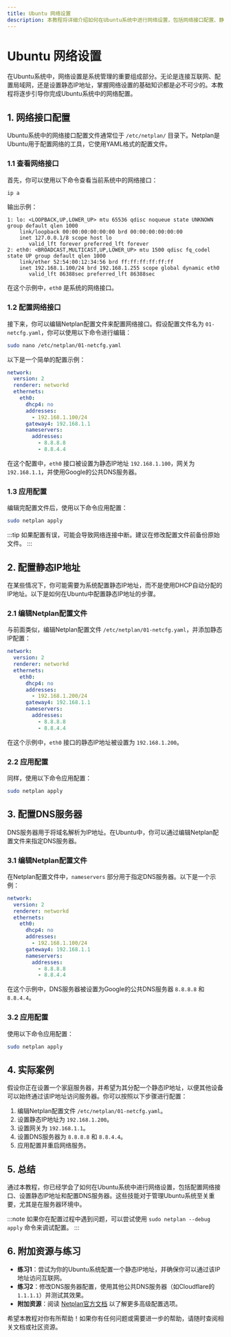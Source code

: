 ```yaml
---
title: Ubuntu 网络设置
description: 本教程将详细介绍如何在Ubuntu系统中进行网络设置，包括网络接口配置、静态IP设置、DNS配置等内容，适合初学者学习。
---
```


# Ubuntu 网络设置

在Ubuntu系统中，网络设置是系统管理的重要组成部分。无论是连接互联网、配置局域网，还是设置静态IP地址，掌握网络设置的基础知识都是必不可少的。本教程将逐步引导你完成Ubuntu系统中的网络配置。

## 1. 网络接口配置

Ubuntu系统中的网络接口配置文件通常位于 `/etc/netplan/` 目录下。Netplan是Ubuntu用于配置网络的工具，它使用YAML格式的配置文件。

### 1.1 查看网络接口

首先，你可以使用以下命令查看当前系统中的网络接口：

```bash
ip a
```

输出示例：

```
1: lo: <LOOPBACK,UP,LOWER_UP> mtu 65536 qdisc noqueue state UNKNOWN group default qlen 1000
    link/loopback 00:00:00:00:00:00 brd 00:00:00:00:00:00
    inet 127.0.0.1/8 scope host lo
       valid_lft forever preferred_lft forever
2: eth0: <BROADCAST,MULTICAST,UP,LOWER_UP> mtu 1500 qdisc fq_codel state UP group default qlen 1000
    link/ether 52:54:00:12:34:56 brd ff:ff:ff:ff:ff:ff
    inet 192.168.1.100/24 brd 192.168.1.255 scope global dynamic eth0
       valid_lft 86388sec preferred_lft 86388sec
```

在这个示例中，`eth0` 是系统的网络接口。

### 1.2 配置网络接口

接下来，你可以编辑Netplan配置文件来配置网络接口。假设配置文件名为 `01-netcfg.yaml`，你可以使用以下命令进行编辑：

```bash
sudo nano /etc/netplan/01-netcfg.yaml
```

以下是一个简单的配置示例：

```yaml
network:
  version: 2
  renderer: networkd
  ethernets:
    eth0:
      dhcp4: no
      addresses:
        - 192.168.1.100/24
      gateway4: 192.168.1.1
      nameservers:
        addresses:
          - 8.8.8.8
          - 8.8.4.4
```

在这个配置中，`eth0` 接口被设置为静态IP地址 `192.168.1.100`，网关为 `192.168.1.1`，并使用Google的公共DNS服务器。

### 1.3 应用配置

编辑完配置文件后，使用以下命令应用配置：

```bash
sudo netplan apply
```

:::tip
如果配置有误，可能会导致网络连接中断。建议在修改配置文件前备份原始文件。
:::

## 2. 配置静态IP地址

在某些情况下，你可能需要为系统配置静态IP地址，而不是使用DHCP自动分配的IP地址。以下是如何在Ubuntu中配置静态IP地址的步骤。

### 2.1 编辑Netplan配置文件

与前面类似，编辑Netplan配置文件 `/etc/netplan/01-netcfg.yaml`，并添加静态IP配置：

```yaml
network:
  version: 2
  renderer: networkd
  ethernets:
    eth0:
      dhcp4: no
      addresses:
        - 192.168.1.200/24
      gateway4: 192.168.1.1
      nameservers:
        addresses:
          - 8.8.8.8
          - 8.8.4.4
```

在这个示例中，`eth0` 接口的静态IP地址被设置为 `192.168.1.200`。

### 2.2 应用配置

同样，使用以下命令应用配置：

```bash
sudo netplan apply
```

## 3. 配置DNS服务器

DNS服务器用于将域名解析为IP地址。在Ubuntu中，你可以通过编辑Netplan配置文件来指定DNS服务器。

### 3.1 编辑Netplan配置文件

在Netplan配置文件中，`nameservers` 部分用于指定DNS服务器。以下是一个示例：

```yaml
network:
  version: 2
  renderer: networkd
  ethernets:
    eth0:
      dhcp4: no
      addresses:
        - 192.168.1.100/24
      gateway4: 192.168.1.1
      nameservers:
        addresses:
          - 8.8.8.8
          - 8.8.4.4
```

在这个示例中，DNS服务器被设置为Google的公共DNS服务器 `8.8.8.8` 和 `8.8.4.4`。

### 3.2 应用配置

使用以下命令应用配置：

```bash
sudo netplan apply
```

## 4. 实际案例

假设你正在设置一个家庭服务器，并希望为其分配一个静态IP地址，以便其他设备可以始终通过该IP地址访问服务器。你可以按照以下步骤进行配置：

1. 编辑Netplan配置文件 `/etc/netplan/01-netcfg.yaml`。
2. 设置静态IP地址为 `192.168.1.200`。
3. 设置网关为 `192.168.1.1`。
4. 设置DNS服务器为 `8.8.8.8` 和 `8.8.4.4`。
5. 应用配置并重启网络服务。

## 5. 总结

通过本教程，你已经学会了如何在Ubuntu系统中进行网络设置，包括配置网络接口、设置静态IP地址和配置DNS服务器。这些技能对于管理Ubuntu系统至关重要，尤其是在服务器环境中。

:::note
如果你在配置过程中遇到问题，可以尝试使用 `sudo netplan --debug apply` 命令来调试配置。
:::

## 6. 附加资源与练习

- **练习1**：尝试为你的Ubuntu系统配置一个静态IP地址，并确保你可以通过该IP地址访问互联网。
- **练习2**：修改DNS服务器配置，使用其他公共DNS服务器（如Cloudflare的 `1.1.1.1`）并测试其效果。
- **附加资源**：阅读 [Netplan官方文档](https://netplan.io/) 以了解更多高级配置选项。

希望本教程对你有所帮助！如果你有任何问题或需要进一步的帮助，请随时查阅相关文档或社区资源。